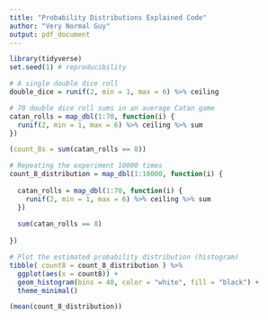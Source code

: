 ```yaml
---
title: "Probability Distributions Explained Code"
author: "Very Normal Guy"
output: pdf_document
---
```


```r
library(tidyverse)
set.seed(1) # reproducibility
```

```r
# A single double dice roll
double_dice = runif(2, min = 1, max = 6) %>% ceiling

# 70 double dice roll sums in an average Catan game
catan_rolls = map_dbl(1:70, function(i) {
  runif(2, min = 1, max = 6) %>% ceiling %>% sum
})

(count_8s = sum(catan_rolls == 8))
```

```r
# Repeating the experiment 10000 times
count_8_distribution = map_dbl(1:10000, function(i) {
  
  catan_rolls = map_dbl(1:70, function(i) {
    runif(2, min = 1, max = 6) %>% ceiling %>% sum
  })
  
  sum(catan_rolls == 8)
  
})
```

```r
# Plot the estimated probability distribution (histogram)
tibble( count8 = count_8_distribution ) %>% 
  ggplot(aes(x = count8)) +
  geom_histogram(bins = 40, color = "white", fill = "black") + 
  theme_minimal()
```

```r
(mean(count_8_distribution))
```
